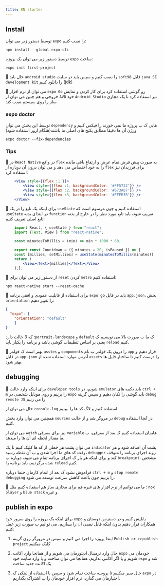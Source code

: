 ```yaml
---
title: RN starter
---
```


## Install
توسط دستور زیر می توان `expo` را نصب کنیم:
```shell
npm install --global expo-cli
```
توسط دستور زیر می توان یک پروژه `expo` ساخت:
```shell
expo init first-project
```
🎉  حال باید `android studio` را نصب کنیم و سپس باید در سایت `soft98` فایل `java SE development kit` را دانلود کنیم (jdk)

🎉 می توان از نرم افزار `expo Go` رو گوشی استفاده کرد برای کار کردن و نمایش خروجی و هم چنین می توان از `AVD` خود `Android Studio` نیز استفاده کرد تا یک مجازی ساز را روی سیستم نصب کند.

### expo doctor
توسط این بخش می توان `dependency` هایی ک ب پروژه ما نمی خورند را فیکس کنیم و ورژن آن ها دقیقا مطابق پکیج های اصلی ما باشند(هنگام ارور استفاده شود)
```shell
expo doctor --fix-dependencies
```

### Tips
🎉 در `React Native` در واقع `flex` به صورت پیش فرض تمام عرض و ارتفاع باقی مانده را به خود اختصاص می دهد و می توان درون آن دوباره از `flex` برای فرزندان نیز استفاده کرد:

```jsx
    <View style={{flex :1 }}>
        <View style={{flex :1, backgroundColor: '#FF5722'}} />
        <View style={{flex :2, backgroundColor: '#673AB7'}} />
        <View style={{flex :3, backgroundColor: '#FFEB3B'}} />
    </View>
```

🎉 برای اینکه یک تابع را در یک `useState` استفاده کنیم و چون مرسوم است که `useState` در ابتدای بدنه `function` تعریف شود، باید تابع مورد نظر را در خارج از بدنه تابع اصلی تعریف کنیم:

```jsx
    import React, { useState } from "react";
    import {Text, View } from "react-native";

    const minutesToMillis = (min) => min * 1000 * 60;

    export const Countdown = ({ minutes = 20, isPaused }) => {
    const [millies, setMillies] = useState(minutesToMillis(minutes))
    return (
        <View><Text>{millies}</Text></View>
    );};
 ```

🎉 از دستور زیر می توان برای `reset` کردن `metro` استفاده کنیم:
```shell
npx react-native start --reset-cache
```

🎉 برای استفاده از قابلیت عمودی و افقی برنامه `expo go` باید در فایل `app.json`، بخش `orientation` را تغییر دهیم:
```json
{
  "expo": {
    "orientation": "default"
    }
}
```
که 3 حالت دارد :`portrait`، `landscape` و `default` ک ما ب صورت بالا می نویسیم ک یعنی بر اساس تنظیمات گوشی باشد و برنامه را یکبار باید `reload` کنیم.

🎉 بهتر است ک فولدر `asstes` و `components` را درون یک فولدر ب نام `app` قرار دهیم و در فایل `app.json` آدرس موارد استفاده شده از `assets` را درست کنیم تا ساختار فایل ها بهتر شود.
## debugging
🎉 برای اینکه وارد حالت `developer tools` شویم، در `emulator` باید دکمه های `ctrl + m` را بزنیم و روی موبایل شخصی در `expo` باید گوشی را تکان دهیم و سپس گزینه `debug remote JS` را می زنیم

حال می توان از `console.log` استفاده کنیم و لاگ کد ها را ببینیم

همچنین می توان وارد بخش `sources` در مروگر شد و از حالت `debug` در آنجا استفاده کنیم.

می توان از `watch` نیز برای معرفی `variable` هایمان استفاده کنیم ک بعد از معرفی، ب ما مقدار لحظه ای آن ها را میدهد.

می توان پشت هر خطی از کد ها کلیک کنیم تا یک `indicator` پشت آن اضافه شود و هر وقت کد های ما اجرا شدن و ب آن نقطه رسید، `debugger` روند اجرای برنامه را متوقف کند و برای اینکه هر بار ک اجرای برنامه تمام می شود، دوباره ب `breakpoint`. مشخص شده برگردیم، باید برنامه را `reload` کنیم.

فراموش نشود ک بعد از اتمام کارمان حتما دوباره `ctrl + m` و `stop remote debugging` را بزنیم چون باعث کاهش سرعت توسعه می شود.

 🎉 ما می توانیم از نرم افزار های غیره هم برای مجازی ساز هم استفاده کنیم مثل : `nox player` و `blue stack` و غیره

## publish in expo
برای اینکه یک پروژه را روی سرور خود `expo` پابلیش کنیم و در دسترس دوستان و همکاران قرار دهیم بدون اینکه فایل نصبی آن را بسازیم، می توانیم ب صورت زیر عمل کنیم:

1. ابتدا پروژه را اجرا می کنیم و سپس در مرورگر روی گزینه `Publish or republish project` کلیک میکنیم

2. حال وارد ترمینال ادیتورمان می شویم و از همانجا وارد اکانت `expo` خودمان می شویم و یا اگر اکانتی نداریم، همانجا می توان ساخت و یا وارد سایت خود `expo` شد و یک اکانت جدید ساخت

3. حال صبر میکنیم تا پروسه ساخت تمام شود و سپس با استفاده از لینکی ک `expo` در اختیارمان می گذارد، نرم افزار خودمان را ب اشتراک بگذاریم.

